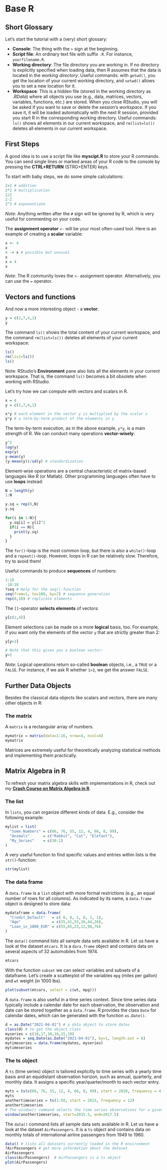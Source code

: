
# Base R

## Short Glossary

Let's start the tutorial with a (very) short glossary:

-   **Console**: The thing with the `>` sign at the beginning.
-   **Script file**: An ordinary text file with suffix `.R`. For instance, `yourfilename.R`.
-   **Working directory**: The file directory you are working in. If no directory is explicitly specified when loading data, then R assumes that the data is located in the *working directory*. Useful commands: with `getwd()`, you get the location of your current working directory, and `setwd()` allows you to set a new location for it.
-   **Workspace**: This is a hidden file (stored in the working directory as *.RData*) where all objects you use (e.g., data, matrices, vectors, variables, functions, etc.) are stored. When you close RStudio, you will be asked if you want to save or delete the session's *workspace*. If you save it, it will be loaded automatically with the next R session, provided you start R in the corresponding working directory. Useful commands: `ls()` shows all elements in our current workspace, and `rm(list=ls())` deletes all elements in our current workspace.

## First Steps

A good idea is to use a script file like **myscipt.R** to store your R commands.
You can send single lines or marked areas of your R code to the console by pressing the **CTRL+RETURN** (STRG+ENTER) keys.

To start with baby steps, we do some simple calculations:

```r
2+2 # addition
2*2 # multiplication
2/2
2-2
2^3 # exponentiate
```

*Note*: Anything written after the `#` sign will be ignored by R, which is very useful for commenting on your code.

The **assignment operator** `<-` will be your most often-used tool.
Here is an example of creating a **scalar** variable:

```r
x <- 4 
x
4 -> x # possible but unusual
x
x = 4
x
```

*Note*: The R community loves the `<-` assignment operator.
Alternatively, you can use the `=` operator.

## Vectors and functions

And now a more interesting object - a **vector**:

```r
y = c(2,7,4,1)
y
```

The command `ls()` shows the total content of your current workspace, and the command `rm(list=ls())` deletes all elements of your current workspace:

```r
ls()
rm(list=ls())
ls()

```

Note: RStudio's **Environment** pane also lists all the elements in your current workspace.
That is, the command `ls()` becomes a bit obsolete when working with RStudio.

Let's try how we can compute with vectors and scalars in R.

```r
x = 4
y = c(2,7,4,1)

x*y # each element in the vector y is multiplied by the scalar x
y*y # a term-by-term product of the elements in y

```

The term-by-term execution, as in the above example, `y*y`, is a main strength of R.
We can conduct many operations **vector-wisely**:

```r
y^2
log(y)
exp(y)
y-mean(y)
(y-mean(y))/sd(y) # standardization 
```

Element-wise operations are a central characteristic of matrix-based languages like R (or Matlab).
Other programming languages often have to use **loops** instead:

```r
N = length(y)
1:N

y.sq = rep(0,N)
y.sq

for(i in 1:N){
  y.sq[i] = y[i]^2
  if(i == N){
    print(y.sq)
  }
}
```

The `for()`-loop is the most common loop, but there is also a `while()`-loop and a `repeat()`-loop.
However, loops in R can be relatively slow.
Therefore, try to avoid them!

Useful commands to produce **sequences** of numbers:

```r
1:10
-10:10
?seq # Help for the seq()-function
seq(from=1, to=100, by=7) # sequence generation
rep(0,10) # replicate elements
```

The `[]`-operator **selects elements** of vectors:

```r
y[c(2,4)]
```

Element selections can be made on a more **logical** basis, too.
For example, if you want only the elements of the vector `y` that are strictly greater than 2:

```r
y[y>2]

# Note that this gives you a boolean vector:
y>2
```

*Note*: Logical operations return so-called **boolean** objects, i.e., a `TRUE` or a `FALSE`.
For instance, if we ask R whether `1>2`, we get the answer `FALSE`.

## Further Data Objects

Besides the classical data objects like scalars and vectors, there are many other objects in R:

### The matrix

A `matrix` is a rectangular array of numbers.

```r
mymatrix = matrix(data=1:16, nrow=4, ncol=4)
mymatrix
```

Matrices are extremely useful for theoretically analyzing statistical methods and implementing them practically.

::: {.callout-tip}
## Matrix Algebra in R
To refresh your matrix algebra skills with implementations in R, check out my [**Crash Course on Matrix Algebra in R**](https://matrix.svenotto.com/).
:::


### The list

In `lists`, you can organize different kinds of data.
E.g., consider the following example:

```r
mylist = list(
  "Some_Numbers" = c(66, 76, 55, 12, 4, 66, 8, 99), 
  "Animals"      = c("Rabbit", "Cat", "Elefant"),
  "My_Series"    = c(30:1)
) 
```

A very useful function to find specific values and entries within lists is the `str()`-function:

```r
str(mylist)
```

### The data frame

A `data.frame` is a `list` object with more formal restrictions (e.g., an equal number of rows for all columns).
As indicated by its name, a `data.frame` object is designed to store data:

```r
mydataframe = data.frame(
  "Credit_Default"   = c( 0, 0, 1, 0, 1, 1), 
  "Age"              = c(35,41,55,36,44,26), 
  "Loan_in_1000_EUR" = c(55,65,23,12,98,76)
) 
```

The `data()` command lists all sample data sets available in R.
Let us have a look at the dataset `mtcars`.
It is a `dara.frame` object and contains data on several aspects of 32 automobiles from 1974.

```r
mtcars
```

With the function `subset` we can select variables and subsets of a dataframe.
Let's create a scatterplot of the variables `mpg` (miles per gallon) and `wt` weight (in 1000 lbs).

```r
plot(subset(mtcars, select = c(wt, mpg)))
```

A `data.frame` is also useful in a time series context.
Since time series data typically include a calendar date for each observation, the observation and date can be stored together as a `data.frame`.
R provides the class `Date` for calendar dates, which can be generated with the function `as.Date()`.

```r
d = as.Date("2021-04-01") # a data object to store dates
class(d) # to get the object class
myseries = c(16,17,18,16,15,19)
mydates = seq.Date(as.Date("2021-04-01"), by=1, length.out = 6)
mytimeseries = data.frame(mydates, myseries)
mytimeseries
```

### The ts object

A `ts` (time series) object is tailored explicitly to time series with a yearly time basis and an equidistant observation horizon, such as annual, quarterly, and monthly data.
It assigns a specific year/quarter/month to each vector entry.

```r
myts = ts(c(66, 76, 55, 12, 4, 66, 8, 99), start = 2020, frequency = 4)
myts
anothertimeseries = ts(1:50, start = 2015, frequency = 12)
anothertimeseries
# The window() command selects the time series observations for a given subperiod
window(anothertimeseries, start=2015.5, end=2017.5)
```

The `data()` command lists all sample data sets available in R.
Let us have a look at the dataset `AirPassengers`.
It is a `ts` object and contains data on monthly totals of international airline passengers from 1949 to 1960.

```r
data() # lists all datasets currently loaded in the R environment
?AirPassengers # get more information about the dataset
AirPassengers
class(AirPassengers)  # AirPassengers is a ts object
plot(AirPassengers)
```
